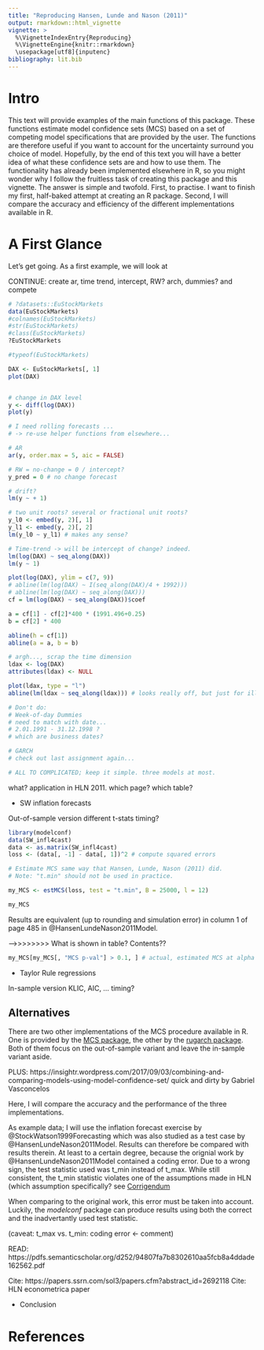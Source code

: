 ```yaml
---
title: "Reproducing Hansen, Lunde and Nason (2011)"
output: rmarkdown::html_vignette
vignette: >
  %\VignetteIndexEntry{Reproducing}
  %\VignetteEngine{knitr::rmarkdown}
  \usepackage[utf8]{inputenc}
bibliography: lit.bib
---
```


# Intro

This text will provide examples of the main functions of this package. These functions estimate model confidence sets (MCS) based on a set of competing model specifications that are provided by the user. The functions are therefore useful if you want to account for the uncertainty surround you choice of model. Hopefully, by the end of this text you will have a better idea of what these confidence sets are and how to use them. The functionality has already been implemented elsewhere in R, so you might wonder why I follow the fruitless task of creating this package and this vignette. The answer is simple and twofold. First, to practise. I want to finish my first, half-baked attempt at creating an R package. Second, I will compare the accuracy and efficiency of the different implementations available in R.

# A First Glance

Let's get going. As a first example, we will look at 

CONTINUE: create ar, time trend, intercept, RW? arch, dummies? and compete
```r
# ?datasets::EuStockMarkets
data(EuStockMarkets)
#colnames(EuStockMarkets)
#str(EuStockMarkets)
#class(EuStockMarkets)
?EuStockMarkets

#typeof(EuStockMarkets)

DAX <- EuStockMarkets[, 1]
plot(DAX)


# change in DAX level
y <- diff(log(DAX))
plot(y)

# I need rolling forecasts ... 
# -> re-use helper functions from elsewhere...

# AR
ar(y, order.max = 5, aic = FALSE)

# RW = no-change = 0 / intercept?
y_pred = 0 # no change forecast

# drift?
lm(y ~ + 1)

# two unit roots? several or fractional unit roots?
y_l0 <- embed(y, 2)[, 1]
y_l1 <- embed(y, 2)[, 2]
lm(y_l0 ~ y_l1) # makes any sense?

# Time-trend -> will be intercept of change? indeed.
lm(log(DAX) ~ seq_along(DAX))
lm(y ~ 1)

plot(log(DAX), ylim = c(7, 9))
# abline(lm(log(DAX) ~ I(seq_along(DAX)/4 + 1992)))
# abline(lm(log(DAX) ~ seq_along(DAX)))
cf = lm(log(DAX) ~ seq_along(DAX))$coef

a = cf[1] - cf[2]*400 * (1991.496+0.25)
b = cf[2] * 400

abline(h = cf[1])
abline(a = a, b = b)

# argh..., scrap the time dimension
ldax <- log(DAX)
attributes(ldax) <- NULL

plot(ldax, type = "l")
abline(lm(ldax ~ seq_along(ldax))) # looks really off, but just for illustration

# Don't do:
# Week-of-day Dummies
# need to match with date...
# 2.01.1991 - 31.12.1998 ? 
# which are business dates?

# GARCH
# check out last assignment again...

# ALL TO COMPLICATED; keep it simple. three models at most.
```




what? application in HLN 2011. which page? which table? 
  
* SW inflation forecasts 

Out-of-sample version
different t-stats
timing?

```r
library(modelconf)
data(SW_infl4cast)
data <- as.matrix(SW_infl4cast)
loss <- (data[, -1] - data[, 1])^2 # compute squared errors

# Estimate MCS same way that Hansen, Lunde, Nason (2011) did.
# Note: "t.min" should not be used in practice.

my_MCS <- estMCS(loss, test = "t.min", B = 25000, l = 12)

my_MCS
```

Results are equivalent (up to rounding and simulation error) in column 1 of page 485 in @HansenLundeNason2011Model.

-->>>>>>>> What is shown in table? Contents??


```r
my_MCS[my_MCS[, "MCS p-val"] > 0.1, ] # actual, estimated MCS at alpha = 0.1
```


* Taylor Rule regressions

In-sample version
KLIC, AIC, ...
timing?

## Alternatives

There are two other implementations of the MCS procedure available in R. One is provided by the [MCS package](https://cran.r-project.org/web/packages/MCS/index.html), the other by the [rugarch package](https://cran.r-project.org/web/packages/rugarch/index.html). Both of them focus on the out-of-sample variant and leave the in-sample variant aside.

PLUS: https://insightr.wordpress.com/2017/09/03/combining-and-comparing-models-using-model-confidence-set/
quick and dirty by Gabriel Vasconcelos

Here, I will compare the accuracy and the performance of the three implementations. 

As example data; I will use the inflation forecast exercise by @StockWatson1999Forecasting which was also studied as a test case by @HansenLundeNason2011Model. Results can therefore be compared with results therein. At least to a certain degree, because the orignial work by @HansenLundeNason2011Model contained a coding error. Due to a wrong sign, the test statistic used was t_min instead of t_max. While still consistent, the t_min statistic violates one of the assumptions made in HLN (which assumption specifically? see [Corrigendum](https://9b31dea8-a-62cb3a1a-s-sites.googlegroups.com/site/peterreinhardhansen/research-papers/themodelconfidenceset/CorrigendumAll.pdf?attachauth=ANoY7cpS8f8NinjW-h4-_dAYqEhTW9YPSqselKXM0iEWr9qPuZXyRGTZtfpZ0n07LdnOQaca3C_QFvf5AxNBLv5fgNO07QJgo68B1hkrMUFqFEk4BcpX4GJh1l2vszEw8qfpgBFfZg01PznNHSQJ6J2qOpY-dD3Kr1-9a_jDN9DXQxKXh_zYk4HYFa7qxF115ALLUTRy23XeJFVUUIlN9b4ugwj1beEx5p8vbGEs4PeDF1NHcYvItG4um2gPYbHO42exCsUKi-kTQFhjL-arUdxSLRTkc7yeRA%3D%3D&attredirects=0])

When comparing to the original work, this error must be taken into account. Luckily, the *modelconf* package can produce results using both the correct and the inadvertantly used test statistic.



(caveat: t_max vs. t_min: coding error <- comment)


READ: https://pdfs.semanticscholar.org/d252/94807fa7b8302610aa5fcb8a4ddade162562.pdf

Cite: https://papers.ssrn.com/sol3/papers.cfm?abstract_id=2692118
Cite: HLN econometrica paper






* Conclusion

# References
